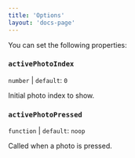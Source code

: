 ```yaml
---
title: 'Options'
layout: 'docs-page'
---
```


You can set the following properties:

### `activePhotoIndex`

`number` | `default`: `0`

Initial photo index to show.


### `activePhotoPressed`

`function` | `default`: `noop`

Called when a photo is pressed.

